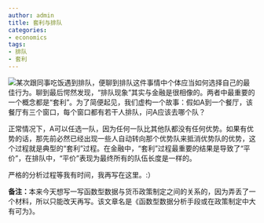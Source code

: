 ```yaml
---
author: admin
title: 套利与排队
categories:
- economics
tags:
- 排队
- 套利
---
```


![](http://t3.baidu.com/it/u=3485686516,3005242334&fm=0&gp=0.jpg)某次跟同事吃饭遇到排队，便聊到排队这件事情中个体应当如何选择自己的最佳行为。聊到最后愕然发现，“排队现象”其实与金融是很相像的。两者中最重要的一个概念都是“套利”。为了简便起见，我们虚构一个故事：假如A到一个餐厅，该餐厅有三个窗口，每个窗口都有若干人排队，问A应该去哪个队？

正常情况下，A可以任选一队，因为任何一队比其他队都没有任何优势。如果有优势的话，那先前必然已经出现一些人自动转向那个优势队来抵消优势队的优势，这个过程就是典型的“套利”过程。在金融中，“套利”过程最重要的结果是导致了“平价”，在排队中，“平价”表现为最终所有的队伍长度是一样的。

严格的分析过程等我有时间，我再写在这里。:）

**备注：**本来今天想写一写函数型数据与货币政策制定之间的关系的，因为弄丢了一个材料，所以只能改天再写。该文章名是《函数型数据分析手段或在政策制定中大有可为》。
